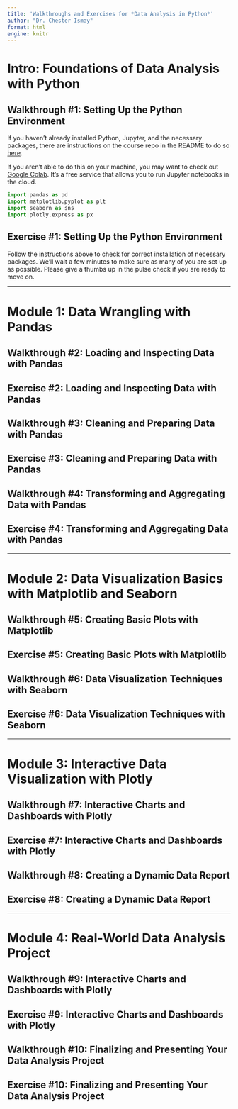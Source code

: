 ```yaml
---
title: 'Walkthroughs and Exercises for *Data Analysis in Python*'
author: "Dr. Chester Ismay"
format: html
engine: knitr
---
```


# Intro: Foundations of Data Analysis with Python

## Walkthrough #1: Setting Up the Python Environment

If you haven't already installed Python, Jupyter, and the necessary packages, there are instructions on the course repo in the README to do so [here](https://github.com/ismayc/oreilly-data-analysis-with-python/blob/main/README.md). 

If you aren't able to do this on your machine, you may want to check out [Google Colab](https://colab.research.google.com/). It's a free service that allows you to run Jupyter notebooks in the cloud.

```python
import pandas as pd
import matplotlib.pyplot as plt
import seaborn as sns
import plotly.express as px
```

## Exercise #1: Setting Up the Python Environment

Follow the instructions above to check for correct installation of necessary
packages. We'll wait a few minutes to make sure as many of you are set up as
possible. Please give a thumbs up in the pulse check if you are ready to move on.

---

# Module 1: Data Wrangling with Pandas

## Walkthrough #2: Loading and Inspecting Data with Pandas

## Exercise #2: Loading and Inspecting Data with Pandas

## Walkthrough #3: Cleaning and Preparing Data with Pandas

## Exercise #3: Cleaning and Preparing Data with Pandas

## Walkthrough #4: Transforming and Aggregating Data with Pandas

## Exercise #4: Transforming and Aggregating Data with Pandas

---

# Module 2: Data Visualization Basics with Matplotlib and Seaborn

## Walkthrough #5: Creating Basic Plots with Matplotlib

## Exercise #5: Creating Basic Plots with Matplotlib

## Walkthrough #6: Data Visualization Techniques with Seaborn

## Exercise #6: Data Visualization Techniques with Seaborn

---

# Module 3: Interactive Data Visualization with Plotly

## Walkthrough #7: Interactive Charts and Dashboards with Plotly

## Exercise #7: Interactive Charts and Dashboards with Plotly

## Walkthrough #8: Creating a Dynamic Data Report

## Exercise #8: Creating a Dynamic Data Report

---

# Module 4: Real-World Data Analysis Project

## Walkthrough #9: Interactive Charts and Dashboards with Plotly

## Exercise #9: Interactive Charts and Dashboards with Plotly

## Walkthrough #10: Finalizing and Presenting Your Data Analysis Project

## Exercise #10: Finalizing and Presenting Your Data Analysis Project